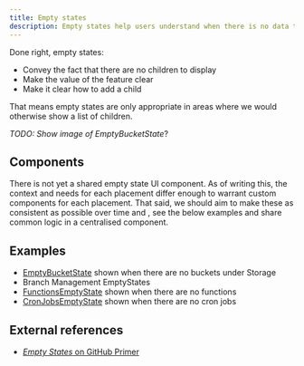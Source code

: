 ```yaml
---
title: Empty states
description: Empty states help users understand when there is no data to display, and what to do about it.
---
```


Done right, empty states:

- Convey the fact that there are no children to display
- Make the value of the feature clear
- Make it clear how to add a child

That means empty states are only appropriate in areas where we would otherwise show a list of children.

_TODO: Show image of EmptyBucketState_?

## Components

There is not yet a shared empty state UI component. As of writing this, the context and needs for each placement differ enough to warrant custom components for each placement. That said, we should aim to make these as consistent as possible over time and , see the below examples and share common logic in a centralised component.

## Examples

- [EmptyBucketState](https://supabase.com/dashboard/project/_/storage/analytics) shown when there are no buckets under Storage
- Branch Management EmptyStates
- [FunctionsEmptyState](https://supabase.com/dashboard/project/_/database/functions) shown when there are no functions
- [CronJobsEmptyState](https://supabase.com/dashboard/project/_/integrations/cron/jobs) shown when there are no cron jobs

## External references

- [_Empty States_ on GitHub Primer](https://primer.style/product/ui-patterns/empty-states/)
